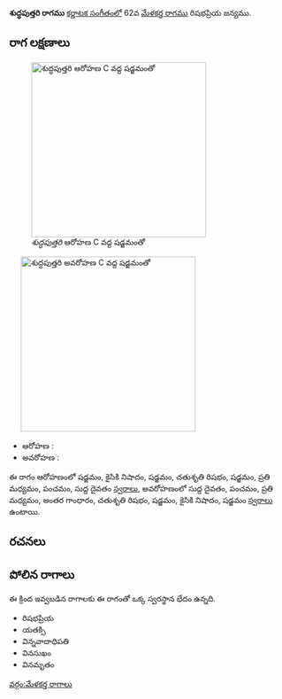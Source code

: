 {{Infobox ragam
	| name          	= శుద్ధపుత్తరి
	| synonym	    	= 
	| mela          	= 
	| chakra        	= 
	| janaka        	= 
	| type          	= షడవ-సంపూర్ణ
	| arohanam      	= {{svaraC|S|N2|S|R2|S|M2|P|D1}} 
	| avarohanam    	= {{svaraC|D1|P|M2|G3|R2|S|N2|S}}
	| jeeva         	=
	| chhaya        	=
	| nyasa         	=
	| vishesha      	= 
	| equivalent  		= 
}}
{{కర్ణాటక సంగీత రాగాలు}}
'''శుద్ధపుత్తరి రాగము''' [[కర్ణాటక సంగీతం]]లో 62వ [[మేళకర్త రాగము]] రిషభప్రియ జన్యము. 


==రాగ లక్షణాలు==
[[Image:shuddhaputtari_ar_kb2wiki.png|thumb|right|316px|''శుద్ధపుత్తరి'' ఆరోహణ C వద్ద షడ్జమంతో]]
	[[Image:shuddhaputtari_av_kb2wiki.png|thumb|right|316px|''శుద్ధపుత్తరి'' అవరోహణ C వద్ద షడ్జమంతో]]

* ఆరోహణ : {{svaraC|S|N2|S|R2|S|M2|P|D1}} 
* అవరోహణ : {{svaraC|D1|P|M2|G3|R2|S|N2|S}}

ఈ రాగం ఆరోహణంలో షడ్జమం, కైసికి నిషాదం, షడ్జమం, చతుశృతి రిషభం, షడ్జమం, ప్రతి మధ్యమం, పంచమం, సుద్ద దైవతం [[స్వరాలు]], అవరోహణంలో సుద్ద దైవతం, పంచమం, ప్రతి మధ్యమం, అంతర గాంధారం, చతుశృతి రిషభం, షడ్జమం, కైసికి నిషాదం, షడ్జమం [[స్వరాలు]] ఉంటాయి.

==రచనలు==



==పోలిన రాగాలు==
ఈ క్రింద ఇవ్వబడిన రాగాలకు ఈ రాగంతో ఒక్క స్వరస్థాన భేదం ఉన్నది.
* రిషభప్రియ
* యతక్సి
* విన్నవాదాధిపతి
*  వినసుఖం
* వినమృతం



[[వర్గం:మేళకర్త రాగాలు]]